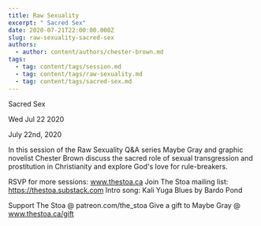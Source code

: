 ```yaml
---
title: Raw Sexuality
excerpt: " Sacred Sex"
date: 2020-07-21T22:00:00.000Z
slug: raw-sexuality-sacred-sex
authors:
  - author: content/authors/chester-brown.md
tags:
  - tag: content/tags/session.md
  - tag: content/tags/raw-sexuality.md
  - tag: content/tags/sacred-sex.md
---
```




 Sacred Sex

Wed Jul 22 2020

July 22nd, 2020

In this session of the Raw Sexuality Q&A series Maybe Gray and graphic novelist Chester Brown discuss the sacred role of sexual transgression and prostitution in Christianity and explore God's love for rule-breakers.

RSVP for more sessions: www.thestoa.ca
Join The Stoa mailing list: https://thestoa.substack.com
Intro song: Kali Yuga Blues by Bardo Pond

Support The Stoa @ patreon.com/the_stoa
Give a gift to Maybe Gray @ www.thestoa.ca/gift


